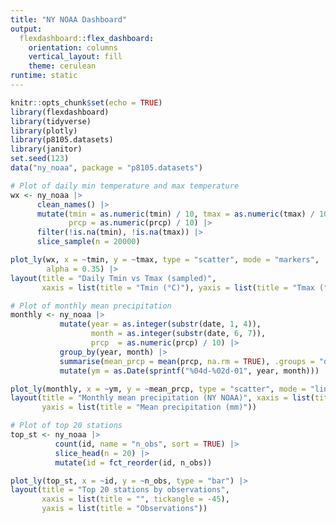 ```yaml
---
title: "NY NOAA Dashboard"
output:
  flexdashboard::flex_dashboard:
    orientation: columns
    vertical_layout: fill
    theme: cerulean
runtime: static
---
```


```r
knitr::opts_chunk$set(echo = TRUE)
library(flexdashboard)
library(tidyverse)
library(plotly)
library(p8105.datasets)
library(janitor)
set.seed(123)
data("ny_noaa", package = "p8105.datasets")
```

```r
# Plot of daily min temperature and max temperature
wx <- ny_noaa |>
      clean_names() |>
      mutate(tmin = as.numeric(tmin) / 10, tmax = as.numeric(tmax) / 10,
             prcp = as.numeric(prcp) / 10) |>
      filter(!is.na(tmin), !is.na(tmax)) |>
      slice_sample(n = 20000)

plot_ly(wx, x = ~tmin, y = ~tmax, type = "scatter", mode = "markers", 
        alpha = 0.35) |>
layout(title = "Daily Tmin vs Tmax (sampled)", 
       xaxis = list(title = "Tmin (°C)"), yaxis = list(title = "Tmax (°C)"))
```

```r
# Plot of monthly mean precipitation
monthly <- ny_noaa |>
           mutate(year = as.integer(substr(date, 1, 4)), 
                  month = as.integer(substr(date, 6, 7)),
                  prcp  = as.numeric(prcp) / 10) |>
           group_by(year, month) |>
           summarise(mean_prcp = mean(prcp, na.rm = TRUE), .groups = "drop") |>
           mutate(ym = as.Date(sprintf("%04d-%02d-01", year, month)))

plot_ly(monthly, x = ~ym, y = ~mean_prcp, type = "scatter", mode = "lines") |>
layout(title = "Monthly mean precipitation (NY NOAA)", xaxis = list(title = ""),
       yaxis = list(title = "Mean precipitation (mm)"))
```

```r
# Plot of top 20 stations
top_st <- ny_noaa |>
          count(id, name = "n_obs", sort = TRUE) |>
          slice_head(n = 20) |>
          mutate(id = fct_reorder(id, n_obs))

plot_ly(top_st, x = ~id, y = ~n_obs, type = "bar") |>
layout(title = "Top 20 stations by observations", 
       xaxis = list(title = "", tickangle = -45),
       yaxis = list(title = "Observations"))
```